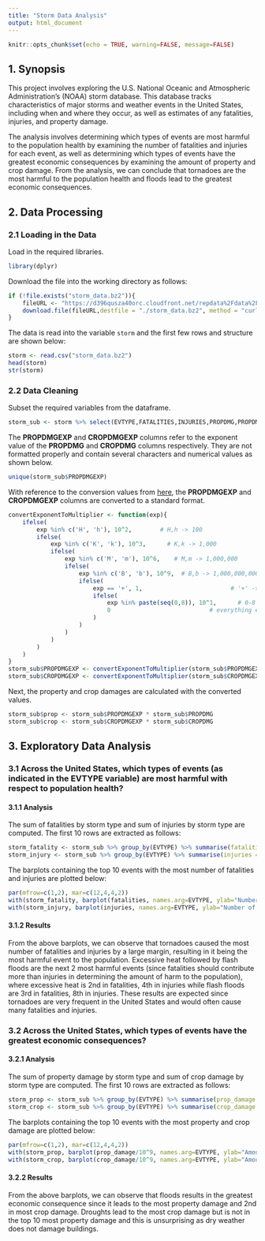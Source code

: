 ```yaml
---
title: "Storm Data Analysis"
output: html_document
---
```


```r
knitr::opts_chunk$set(echo = TRUE, warning=FALSE, message=FALSE)
```
## 1. Synopsis

This project involves exploring the U.S. National Oceanic and Atmospheric Administration's (NOAA) storm database. This database tracks characteristics of major storms and weather events in the United States, including when and where they occur, as well as estimates of any fatalities, injuries, and property damage.

The analysis involves determining which types of events are most harmful to the population health by examining the number of fatalities and injuries for each event, as well as determining which types of events have the greatest economic consequences by examining the amount of property and crop damage. From the analysis, we can conclude that tornadoes are the most harmful to the population health and floods lead to the greatest economic consequences.

## 2. Data Processing

### 2.1 Loading in the Data

Load in the required libraries.
```r
library(dplyr)
```

Download the file into the working directory as follows:
```r
if (!file.exists("storm_data.bz2")){
    fileURL <- "https://d396qusza40orc.cloudfront.net/repdata%2Fdata%2FStormData.csv.bz2"
    download.file(fileURL,destfile = "./storm_data.bz2", method = "curl")
}
```

The data is read into the variable `storm` and the first few rows and structure are shown below:
```r
storm <- read.csv("storm_data.bz2")
head(storm)
str(storm)
```

### 2.2 Data Cleaning

Subset the required variables from the dataframe. 
```r
storm_sub <- storm %>% select(EVTYPE,FATALITIES,INJURIES,PROPDMG,PROPDMGEXP,CROPDMG, CROPDMGEXP)
```

The **PROPDMGEXP** and **CROPDMGEXP** columns refer to the exponent value of the **PROPDMG** and **CROPDMG** columns respectively. They are not formatted properly and contain several characters and numerical values as shown below.
```r
unique(storm_sub$PROPDMGEXP)
```

With reference to the conversion values from [here](https://rstudio-pubs-static.s3.amazonaws.com/58957_37b6723ee52b455990e149edde45e5b6.html), the **PROPDMGEXP** and **CROPDMGEXP** columns are converted to a standard format.
```r
convertExponentToMultiplier <- function(exp){
    ifelse(
        exp %in% c('H', 'h'), 10^2,        # H,h -> 100
        ifelse(
            exp %in% c('K', 'k'), 10^3,      # K,k -> 1,000
            ifelse(
                exp %in% c('M', 'm'), 10^6,    # M,m -> 1,000,000
                ifelse(
                    exp %in% c('B', 'b'), 10^9,  # B,b -> 1,000,000,000
                    ifelse(
                        exp == '+', 1,                         # '+' -> 1
                        ifelse(
                            exp %in% paste(seq(0,8)), 10^1,      # 0-8 -> 10
                            0                            # everything else -> 0
                        )
                    )
                )
            )
        )
    )
}
storm_sub$PROPDMGEXP <- convertExponentToMultiplier(storm_sub$PROPDMGEXP)
storm_sub$CROPDMGEXP <- convertExponentToMultiplier(storm_sub$CROPDMGEXP)
```

Next, the property and crop damages are calculated with the converted values.
```r
storm_sub$prop <- storm_sub$PROPDMGEXP * storm_sub$PROPDMG
storm_sub$crop <- storm_sub$CROPDMGEXP * storm_sub$CROPDMG
```

## 3. Exploratory Data Analysis

### 3.1 Across the United States, which types of events (as indicated in the **EVTYPE** variable) are most harmful with respect to population health?

#### 3.1.1 Analysis

The sum of fatalities by storm type and sum of injuries by storm type are computed. The first 10 rows are extracted as follows:
```r
storm_fatality <- storm_sub %>% group_by(EVTYPE) %>% summarise(fatalities = sum(FATALITIES)) %>% arrange(desc(fatalities)) %>% head(10)
storm_injury <- storm_sub %>% group_by(EVTYPE) %>% summarise(injuries = sum(INJURIES)) %>% arrange(desc(injuries)) %>% head(10)
```

The barplots containing the top 10 events with the most number of fatalities and injuries are plotted below:
```r
par(mfrow=c(1,2), mar=c(12,4,4,2))
with(storm_fatality, barplot(fatalities, names.arg=EVTYPE, ylab="Number of Fatalities", main="Events with Most Fatalities", col='lightblue', las=3))
with(storm_injury, barplot(injuries, names.arg=EVTYPE, ylab="Number of injuries", main="Events with Most Injuries", col='lightblue', las=3))
```

#### 3.1.2 Results

From the above barplots, we can observe that tornadoes caused the most number of fatalities and injuries by a large margin, resulting in it being the most harmful event to the population. Excessive heat followed by flash floods are the next 2 most harmful events (since fatalities should contribute more than injuries in determining the amount of harm to the population), where excessive heat is 2nd in fatalities, 4th in injuries while flash floods are 3rd in fatalities, 8th in injuries. These results are expected since tornadoes are very frequent in the United States and would often cause many fatalities and injuries.

### 3.2 Across the United States, which types of events have the greatest economic consequences?

#### 3.2.1 Analysis
The sum of property damage by storm type and sum of crop damage by storm type are computed. The first 10 rows are extracted as follows:
```r
storm_prop <- storm_sub %>% group_by(EVTYPE) %>% summarise(prop_damage = sum(prop)) %>% arrange(desc(prop_damage)) %>% head(10)
storm_crop <- storm_sub %>% group_by(EVTYPE) %>% summarise(crop_damage = sum(crop)) %>% arrange(desc(crop_damage)) %>% head(10)
```

The barplots containing the top 10 events with the most property and crop damage are plotted below:
```r
par(mfrow=c(1,2), mar=c(12,4,4,2))
with(storm_prop, barplot(prop_damage/10^9, names.arg=EVTYPE, ylab="Amount of Property Damage (billions)", main="Events with Most Property Damage", col='lightgreen', las=3))
with(storm_crop, barplot(crop_damage/10^9, names.arg=EVTYPE, ylab="Amount of Crop Damage (billions)", main="Events with Most Crop Damage", col='lightgreen', las=3))
```

#### 3.2.2 Results

From the above barplots, we can observe that floods results in the greatest economic consequence since it leads to the most property damage and 2nd in most crop damage. Droughts lead to the most crop damage but is not in the top 10 most property damage and this is unsurprising as dry weather does not damage buildings. 